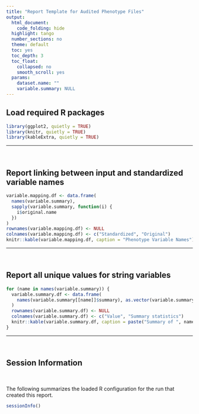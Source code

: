```yaml
---
title: "Report Template for Audited Phenotype Files"
output:
  html_document:
    code_folding: hide
  highlight: tango
  number_sections: no
  theme: default
  toc: yes
  toc_depth: 3
  toc_float:
    collapsed: no
    smooth_scroll: yes
  params:
    dataset.name: ""
    variable.summary: NULL
---
```


## Load required R packages

```r
library(ggplot2, quietly = TRUE)
library(knitr, quietly = TRUE)
library(kableExtra, quietly = TRUE)
```

***
<br>

## Report linking between input and standardized variable names

```r
variable.mapping.df <- data.frame(
  names(variable.summary),
  sapply(variable.summary, function(i) {
    i$original.name
  })
)
rownames(variable.mapping.df) <- NULL
colnames(variable.mapping.df) <- c("Standardized", "Original")
knitr::kable(variable.mapping.df, caption = "Phenotype Variable Names")
```

***
<br>

## Report all unique values for string variables

```r
for (name in names(variable.summary)) {
  variable.summary.df <- data.frame(
    names(variable.summary[[name]]$summary), as.vector(variable.summary[[name]]$summary)
  )
  rownames(variable.summary.df) <- NULL
  colnames(variable.summary.df) <- c("Value", "Summary statistics")
  knitr::kable(variable.summary.df, caption = paste("Summary of ", name, " (", variable.summary[[name]]$original.name, ")", sep = ""))
}
```

***
<br>

## Session Information

<br>

The following summarizes the loaded R configuration for the run that created this report.

```r
sessionInfo()
```
